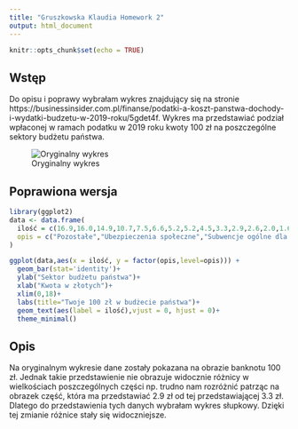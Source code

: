 ```yaml
---
title: "Gruszkowska Klaudia Homework 2"
output: html_document
---
```


```r
knitr::opts_chunk$set(echo = TRUE)
```

## Wstęp

Do opisu i poprawy wybrałam wykres znajdujący się na stronie https://businessinsider.com.pl/finanse/podatki-a-koszt-panstwa-dochody-i-wydatki-budzetu-w-2019-roku/5gdet4f. Wykres ma przedstawiać podział wpłaconej w ramach podatku w 2019 roku kwoty 100 zł na poszczególne sektory budżetu państwa.

![Oryginalny wykres](/home/klaudiag/Pulpit/Gruszkowska_Klaudia/wykres.png)

## Poprawiona wersja


```r
library(ggplot2)
data <- data.frame(
  ilość = c(16.9,16.0,14.9,10.7,7.5,6.6,5.2,5.2,4.5,3.3,2.9,2.6,2.0,1.6),
  opis = c("Pozostałe","Ubezpieczenia społeczne","Subwencje ogólne dla JST","Obrona narodowa","Program Rodzina 500+","Obsługa długu Skarbu Państwa","Składka do Unii Europejskiej","Nauka i szkolnictwo wyższe","Bezpieczeństwo publiczne i ochrona przeciwpożarowa","Wymiar sprawiedliwości","Transport i łączność","Ochrona zdrowia","Rolnictwo","Współfinansowanie projektów z udzialem środków z UE")
)

ggplot(data,aes(x = ilość, y = factor(opis,level=opis))) + 
  geom_bar(stat='identity')+
  ylab("Sektor budżetu państwa")+
  xlab("Kwota w złotych")+
  xlim(0,18)+
  labs(title="Twoje 100 zł w budżecie państwa")+
  geom_text(aes(label = ilość),vjust = 0, hjust = 0)+
  theme_minimal()
```

## Opis

Na oryginalnym wykresie dane zostały pokazana na obrazie banknotu 100 zł. Jednak takie przedstawienie nie obrazuje widocznie różnicy w wielkościach poszczególnych części np. trudno nam rozróżnić patrząc na obrazek część, która ma przedstawiać 2.9 zł od tej przedstawiającej 3.3 zł. Dlatego do przedstawienia tych danych wybrałam wykres słupkowy. Dzięki tej zmianie różnice stały się widoczniejsze.
